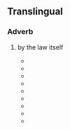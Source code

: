 ==Translingual==

===Adverb===
{{head|mul|adverb|head=[[ipso]] [[jure]]}}

# {{lb|mul|legal}} by the law itself
#* {{quote-book|lang=de|nocat=1|title=Ausführliche Erläuterung der Pandecten nach Hellfeld: ein Commentar|volume=37‎|page=323|year=1833|url=http://books.google.com/books?id=e8UPAAAAQAAJ&pg=PA323&dq=ipso-jure&lr=&as_drrb_is=q&as_minm_is=0&as_miny_is=&as_maxm_is=0&as_maxy_is=&as_brr=0&ei=ffz3StWRH4qwNOX9geUO#v=onepage&q=ipso-jure&f=false|passage=Schon nach altem Recht sey nicht eigentliche und '''ipso jure''' wirkende Nullität durch Präterition eines Haussohnes begründet, sondern nur die Vefugniß, das Testament anzufechten.}}
#* {{quote-book|lang=it|nocat=1|title=Archivio giuridico‎|page=387|year=1876|passage=Il principio dela compensazione ipso jure, preso nel senso materiale giuridico, se non è assistito dalla tradizione romana, non è poi neppure fondato nella ragione giuridica.|url=http://books.google.com/books?id=G8MoAAAAYAAJ&pg=PA387&dq=ipso-jure&lr=&as_drrb_is=q&as_minm_is=0&as_miny_is=&as_maxm_is=0&as_maxy_is=&as_brr=0&ei=t__3SvzXAYeENKXesOUI#v=onepage&q=ipso-jure&f=false}}
#* {{quote-book|lang=ru|nocat=1|title=Zalog po rimskomu pravu‎|page=123|author=Teodor Dydyński|year=1872|passage=что ifpa.BO это являлось неразлучнымъ спутниколгь вгякаго залога и '''ipso jure''' возникало въ минуту заключен!я самаго договора|url=http://books.google.com/books?pg=PA150&dq=ipso-jure&lr=lang_ru&as_drrb_is=q&as_minm_is=0&as_miny_is=&as_maxm_is=0&as_maxy_is=&ei=_Af4Sp-2AYfcM_udzJkF&id=SxEbAAAAYAAJ&as_brr=0&output=text}}
#* {{quote-book|lang=fr|nocat=1|title=Droit romain:- Étude sur la condition juridique du prodigue|page=14|author=Georges Marmod|year=1884|passage=Le prodigue était-il interdit '''ipso jure''' par la loi des XII Tables.|url=http://books.google.com/books?id=EkgWAAAAYAAJ&pg=PA14&dq=ipso-jure&lr=lang_fr&as_drrb_is=q&as_minm_is=0&as_miny_is=&as_maxm_is=0&as_maxy_is=&as_brr=0&ei=_gX4SobWMYWSNf6zoKcF#v=onepage&q=ipso-jure&f=false}}
#* {{quote-book|lang=hu|nocat=1|title=Nemzetközi és idöközi magánjog‎|page=259|author=Ernő Wittmann|year=1902|passage=Weber szerint ugyanis különbséget kell tenni a szerződésnek '''ipso jure''' és ex officio judicis hatásai közt.|url=http://books.google.com/books?id=dqQNAAAAYAAJ&pg=PA259&dq=ipso-jure&lr=lang_hu&as_drrb_is=q&as_minm_is=0&as_miny_is=&as_maxm_is=0&as_maxy_is=&as_brr=0&ei=Zgb4StONHJPgNYComZYF#v=onepage&q=ipso-jure&f=false}}
#* {{quote-book|lang=sv|nocat=1|title=Bihang till Riksdagens protokoll vid lagtima Riksdagen i Stockholm‎|page=237|author=Sweden Riksdagen|year=1915|passage=Därtill komma de här icke medräknade fall, då förlusten inträtt ipso jure.|url=http://books.google.com/books?id=uKVDAAAAIAAJ&q=ipso-jure&dq=ipso-jure&lr=lang_sv&as_drrb_is=q&as_minm_is=0&as_miny_is=&as_maxm_is=0&as_maxy_is=&as_brr=0&ei=Ugf4StnMGY6OMvqc9M4C}}
#* {{quote-book|lang=en|nocat=1|title=United Nations Conference on Succession of States|volume=2‎|page=56|year=1978|passage=Mr. GÖRÖG (Hungary) said that in drafting article 33, the International Law Commission had adopted the principle of ipso jure continuity of all treaties|url=http://books.google.com/books?id=CsU9AAAAMAAJ&q=ipso-jure&dq=ipso-jure&lr=&as_drrb_is=q&as_minm_is=0&as_miny_is=&as_maxm_is=0&as_maxy_is=&as_brr=0&ei=JP73SvK_N52wNNnd2ZMF}}
#* {{quote-book|lang=es|nocat=1|title=acciones, actos y contratos sobre cuota‎|page=77|author=Enrique Silva Segura|year=1997|passage=Excepciones a la división ipso jure de los créditos.|url=http://books.google.com/books?id=U9z553DVZv4C&pg=PA77&dq=ipso-jure&lr=lang_es&as_drrb_is=q&as_minm_is=0&as_miny_is=&as_maxm_is=0&as_maxy_is=&as_brr=0&ei=XwT4Sqj-PIzKNemgtLEF#v=onepage&q=ipso-jure&f=false}}
#* {{quote-book|lang=nl|nocat=1|title=De CAO en het regelingsbereik van de sociale partners‎|page=141|author=A Stege|year=2004|passage=Gelijk nu aan niet-inachtneming van de wettelijke bepalingen ipso jure nietigheid is verbonden|url=http://books.google.com/books?id=WnO4YNIFRk8C&pg=PA141&dq=ipso-jure&lr=lang_nl&as_drrb_is=q&as_minm_is=0&as_miny_is=&as_maxm_is=0&as_maxy_is=&as_brr=0&ei=EgP4Sum8Do-cMp_rrOED#v=onepage&q=ipso-jure&f=false}}